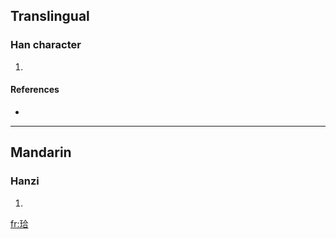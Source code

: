 ==Translingual==

===Han character===
{{Han char|rn=96|rad=玉|as=06|sn=10|four=1816<sub>1</sub>|canj=一土人一口 (MGOMR)}}

# {{defn|Han|sort=玉06}}

====References====
* {{Han ref|kx=0731.130|dkj=20969|dj=1142.240|hdz=21112.020|uh=73E8|ud=29672|bh=D2BB|bd=53947}}

----

==Mandarin==

===Hanzi===
{{cmn-hanzi|pin=[[xiá]] ([[xia2]])|wg=hsia<sup>2</sup>}}

# {{defn|Mandarin|sort=玉06}}

[[fr:珨]]